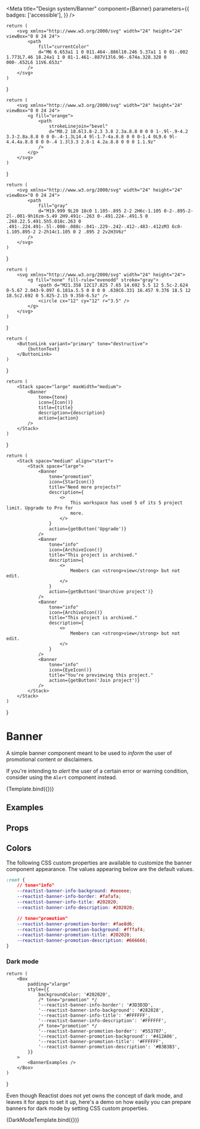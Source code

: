 
<Meta
    title="Design system/Banner"
    component={Banner}
    parameters={{
        badges: ['accessible'],
    }}
/>

    return (
        <svg xmlns="http://www.w3.org/2000/svg" width="24" height="24" viewBox="0 0 24 24">
            <path
                fill="currentColor"
                d="M6 6.653a1 1 0 011.464-.886l10.246 5.37a1 1 0 01-.002 1.773L7.46 18.24a1 1 0 01-1.461-.887V13l6.96-.674a.328.328 0 000-.652L6 11V6.653z"
            />
        </svg>
    )
}

    return (
        <svg xmlns="http://www.w3.org/2000/svg" width="24" height="24" viewBox="0 0 24 24">
            <g fill="orange">
                <path
                    strokeLinejoin="bevel"
                    d="M8.2 18.6l3.8-2.3 3.8 2.3a.8.8 0 0 0 1-.9l-.9-4.2 3.3-2.8a.8.8 0 0 0-.4-1.3L14.4 9l-1.7-4a.8.8 0 0 0-1.4 0L9.6 9l-4.4.4a.8.8 0 0 0-.4 1.3l3.3 2.8-1 4.2a.8.8 0 0 0 1.1.9z"
                />
            </g>
        </svg>
    )
}

    return (
        <svg xmlns="http://www.w3.org/2000/svg" width="24" height="24" viewBox="0 0 24 24">
            <path
                fill="gray"
                d="M19.999 9L20 18c0 1.105-.895 2-2 2H6c-1.105 0-2-.895-2-2l-.001-9h16zm-5.49 2H9.491c-.263 0-.491.224-.491.5 0 .268.22.5.491.5h5.018c.263 0 .491-.224.491-.5l-.008-.088c-.041-.229-.242-.412-.483-.412zM3 6c0-1.105.895-2 2-2h14c1.105 0 2 .895 2 2v2H3V6z"
            />
        </svg>
    )
}

    return (
        <svg xmlns="http://www.w3.org/2000/svg" width="24" height="24">
            <g fill="none" fill-rule="evenodd" stroke="gray">
                <path d="M21.358 12C17.825 7.65 14.692 5.5 12 5.5c-2.624 0-5.67 2.043-9.097 6.181a.5.5 0 0 0 0 .638C6.331 16.457 9.376 18.5 12 18.5c2.692 0 5.825-2.15 9.358-6.5z" />
                <circle cx="12" cy="12" r="3.5" />
            </g>
        </svg>
    )
}

    return (
        <ButtonLink variant="primary" tone="destructive">
            {buttonText}
        </ButtonLink>
    )
}

    return (
        <Stack space="large" maxWidth="medium">
            <Banner
                tone={tone}
                icon={Icon()}
                title={title}
                description={description}
                action={action}
            />
        </Stack>
    )
}

    return (
        <Stack space="medium" align="start">
            <Stack space="large">
                <Banner
                    tone="promotion"
                    icon={StarIcon()}
                    title="Need more projects?"
                    description={
                        <>
                            This workspace has used 5 of its 5 project limit. Upgrade to Pro for
                            more.
                        </>
                    }
                    action={getButton('Upgrade')}
                />
                <Banner
                    tone="info"
                    icon={ArchiveIcon()}
                    title="This project is archived."
                    description={
                        <>
                            Members can <strong>view</strong> but not edit.
                        </>
                    }
                    action={getButton('Unarchive project')}
                />
                <Banner
                    tone="info"
                    icon={ArchiveIcon()}
                    title="This project is archived."
                    description={
                        <>
                            Members can <strong>view</strong> but not edit.
                        </>
                    }
                />
                <Banner
                    tone="info"
                    icon={EyeIcon()}
                    title="Youʼre previewing this project."
                    action={getButton('Join project')}
                />
            </Stack>
        </Stack>
    )
}

# Banner

A simple banner component meant to be used to _inform_ the user of promotional content or disclaimers.

If you're intending to _alert_ the user of a certain error or warning condition, consider using the `Alert` component instead.

<Canvas>
    <Story
        name="Playground"
        parameters={{ docs: { source: { type: 'code' } } }}
        argTypes={{
            tone: {
                options: ['info', 'promotion'],
                control: { type: 'inline-radio' },
                defaultValue: 'info',
            },
            icon: { control: false },
            title: {
                control: { type: 'text' },
                defaultValue: 'Title of the Banner',
            },
            description: {
                control: { type: 'text' },
                defaultValue: 'Description of the Banner.',
            },
            action: { control: false },
            id: { control: false },
        }}
    >
        {Template.bind({})}
    </Story>
</Canvas>

## Examples

<Canvas>
    <Story
        name="Main demo"
        parameters={{
            docs: { source: { type: 'code' } },
            chromatic: { disableSnapshot: false },
        }}
    >
        <BannerExamples />
    </Story>
</Canvas>

## Props

<ArgsTable of={Banner} />

## Colors

The following CSS custom properties are available to customize the banner component appearance. The values appearing below are the default values.

```css
:root {
    // tone="info"
    --reactist-banner-info-background: #eeeeee;
    --reactist-banner-info-border: #fafafa;
    --reactist-banner-info-title: #202020;
    --reactist-banner-info-description: #202020;

    // tone="promotion"
    --reactist-banner-promotion-border: #fae8d6;
    --reactist-banner-promotion-background: #fffaf4;
    --reactist-banner-promotion-title: #202020;
    --reactist-banner-promotion-description: #666666;
}
```

### Dark mode

    return (
        <Box
            padding="xlarge"
            style={{
                backgroundColor: '#202020',
                /* tone="promotion" */
                '--reactist-banner-info-border': '#3D3D3D',
                '--reactist-banner-info-background': '#282828',
                '--reactist-banner-info-title': '#FFFFFF',
                '--reactist-banner-info-description': '#FFFFFF',
                /* tone="promotion" */
                '--reactist-banner-promotion-border': '#553707',
                '--reactist-banner-promotion-background': '#412A06',
                '--reactist-banner-promotion-title': '#FFFFFF',
                '--reactist-banner-promotion-description': '#B3B3B3',
            }}
        >
            <BannerExamples />
        </Box>
    )
}

Even though Reactist does not yet owns the concept of dark mode, and leaves it for apps to set it
up, here's a demo on how easily you can prepare banners for dark mode by setting CSS custom
properties.

<Canvas>
    <Story
        name="Dark mode"
        parameters={{
            docs: { source: { type: 'dynamic' } },
            chromatic: { disableSnapshot: false },
        }}
    >
        {DarkModeTemplate.bind({})}
    </Story>
</Canvas>
